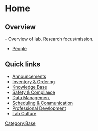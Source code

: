 = Home =

== Overview ==
- Overview of lab. Research focus/mission. 
* [[People]]

== Quick links ==
* [[Announcements]]
* [[Inventory & Ordering]]
* [[Knowledge Base]]
* [[Safety & Compliance]]
* [[Data Management]]
* [[Scheduling & Communication]]
* [[Professional Development]]
* [[Lab Culture]]

[[Category:Base]]
